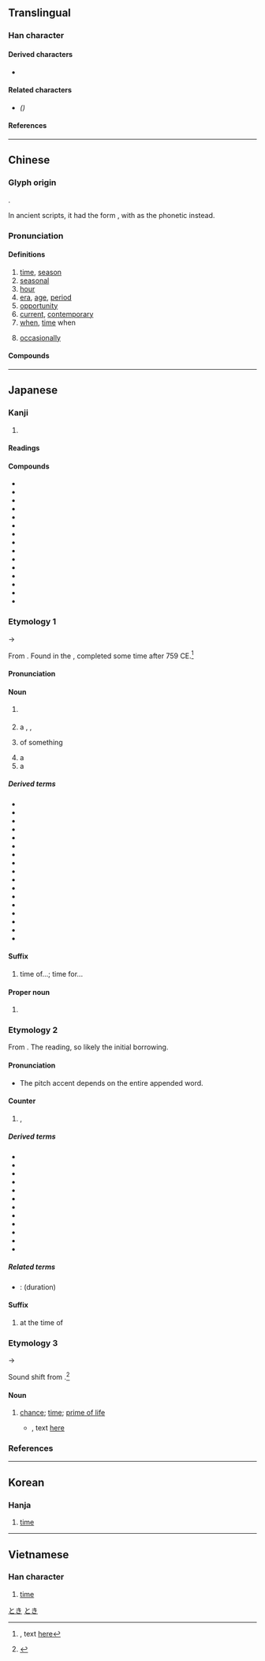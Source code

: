 {{also|时}}
{{character info/new}}
==Translingual==
{{stroke order|type=animate}}

===Han character===
{{Han char|rn=72|rad=日|as=06|sn=10|four=64041|canj=AGDI|ids=⿰日寺}}

====Derived characters====
* {{l|mul|[[𠺮]]([[𫪅]]), [[塒]]([[埘]]), [[𡻄]], [[𭝿]], [[𪮛]], [[溡]]([[𪶄]]), [[榯]], [[𬌦]]([[𬌠]]), [[𤨅]], [[𥻵]]([[𬖞]]), [[𨃯]], [[𨫉]], [[鰣]]([[鲥]]), [[𪕵]], [[𪰰]], [[嵵]], [[蒔]]([[莳]]), [[𥱯]], [[𬰈]]}}

====Related characters====
* {{l|mul|[[时]]}} ''({{w|Simplified Chinese}})''

====References====
{{Han ref|kx=0494.220|dkj=13890|dj=0859.150|hdz=21505.050|uh=6642}}

----

==Chinese==
{{zh-forms|s=时|alt=旹}}

===Glyph origin===
{{Han etym}}
{{Han compound|ls=psc|日|c1=s|t1=sun; day|寺|c2=p}}.

In ancient scripts, it had the form {{zh-l|*旹}}, with {{och-l|之}} as the phonetic instead.

===Pronunciation===
{{zh-pron
|m=shí
|ma=y
|m-s=
|c=si4
|c-t=
|g=
|h=pfs=sṳ̀
|j=
|mb=sî
|md=sṳ̀
|mn=sî
|mn-t=si5
|w=3zr
|x=
|mc=y
|oc=y
|cat=n,a,adv
}}

====Definitions====
{{zh-hanzi}}

# [[time]], [[season]]
# [[seasonal]]
# [[hour]]
# [[era]], [[age]], [[period]]
# [[opportunity]]
# [[current]], [[contemporary]]
# [[when]], [[time]] when
#: {{zh-x|^白銀 可以 指： ^銀，貴金屬，用做 貨幣 時 可 稱為 白銀|''Baiyin'' may refer to: silver, a precious metal; '''when''' used as currency it may be referred to as ''baiyin''|ref=''Chinese Wikipedia'', {{w2|zh|白銀}}}}
# [[occasionally]]

====Compounds====
{{zh-der|hide_pron=1|時弊|時不常兒|時不時|時不我待|時不我與|時差|時常|時辰|時代|時點|時段|時而|時分|時乖命蹇|時光|時過境遷|時候|時或|時機|時價|時間|時間詞|時間性|時節|時局|時刻|時空|時款|時來運轉|時令|時論|時髦|時評|時期|時區|時日|時尚|時時|時世|時事|時勢|時俗|時速|時態助詞|時務|時下|時鮮|時限|時效|時效處理|時新|時興|時序|時樣|時宜|時移勢遷|時移俗易|時隱時現|時有所聞|時雨|時運|時針|時政|時值|時鐘|時鐘座|時裝|時裝表演|一時|三時|不時|丑時|並時|乘時|于時|亥時|人時|他時|以時|何時|依時|俟時|偌時|先時|兒時|入時|分時|初時|到時|剎時|匡時|午時|卯時|即時|及時|古時|合時|吉時|同時|向時|四時|報時|多時|天時|失時|奉時|子時|守時|定時|寅時|小時|少時|屆時|工時|巳時|干時|平時|年時|幾時|廢時|彌時|往時|待時|得時|微時|恁時|感時|應時|戌時|或時|戰時|按時|授時|斯時|明時|昔時|是時|時中|時乖|時人|時今|時命|時夜|時式|時律|時數|時文|時方|時會|時望|時毒|時氣|時流|時疫|時病|時症|時羞|時義|時艱|時藝|時行|時見|時計|時調|時諺|時譽|時變|時賢|時遇|時邁|時雍|晡時|暫時|曩時|有時|未時|楊時|權時|此時|歲時|歷時|比時|民時|準時|無時|爾時|片時|現時|瓜時|申時|異時|畫時|當時|登時|相時|省時|移時|立時|耗時|背時|臨時|舊時|良時|行時|要時|計時|詭時|誤時|課時|費時|趨時|輔時|辰時|農時|逾時|過時|遣時|適時|那時|酉時|閒時|限時|隨時|零時|霎時|非時|順時|頓時|餔時|首時|定時器|匡時濟世|威儀孔時|北京時間|一時之間|幕府時代|一時糊塗|定時開關|一時半霎|原子時代|不時間|命蹇時乖|即時新聞|不一時|不多時|中國時報|審時度勢|不達時宜|哄傳一時|不達時務|不時之需|審時定勢|尖峰時間|傷時感事|妙絕一時|一時一刻|因時制宜|一時半刻|不賭時|不移時|三時教|憂國憂時|天行時氣|三不五時|一時間|不識時務|恐怖時代|怨世罵時|倒數計時|不識時變|即時作業|待時而舉|待時而動|待時守分|一霎時|不入時宜|彈性工時|定時鐘|一時之秀|不奪農時|廢時失業|廢時失事|名滿一時|序時帳|天文時|小時候|好時好日|名噪一時|固時俗|不大合時|一時之選|冰河時期|中年時期|一盞茶時|匡時濟俗|定時炸彈|太陽時|安培小時|悖時鬼|妙絕時人|二十四時|一時之急|太平時世|太平時節|不時之須|不違農時|及時雨|夏令時間|千載一時|名震一時|好些時|分時系統|十二時|千瓦時|八小時制|君權時代|合時宜|史前時代|及時行樂|千歲一時|定時號誌|劃時代|切中時弊|共體時艱|共和時代|四時八節|平均時差|匡俗濟時|不合時宜|沒時運的|時勢所迫|時隱時見|歲時伏臘|獨步一時|環球時間|搖籃時代|時談物議|沒時沒運|消滅時效|應時而生|田月桑時|萬代一時|時代週刊|石器時代|理性時代|時絀舉贏|瞬時速度|有時候|時間醫學|甘分隨時|應時當令|時望所歸|時不可失|時運亨通|時光隧道|時光虛擲|憲政時期|時行天氣|洪荒時代|標準時間|時乖運拙|比先時|時代病|決不待時|相時而動|生不遇時|無一時|時移世變|濟時行道|時不再來|時間電價|時移世易|時令病|時移事改|曾幾何時|現時報|時移事遷|標準時|無時無刻|時運不濟|應天順時|相對時間|空間時代|空費時日|日治時代|萬世一時|時乖運乖|為時已晚|時和年豐|枉費時日|時來福湊|時事櫥窗|時移世異|時日無多|盛極一時|掌燈時分|時間藝術|懷時感物|標準時區|當時得令|新時代|時代精神|時憲書|生理時鐘|生物時鐘|晴時多雲|生不逢時|獨步當時|時刻不忘|時雨春風|啟蒙時代|時光不再|時乖運蹇|神權時代|時時刻刻|時異勢殊|無補於時|烜赫一時|濟時拯世|濟世匡時|比利時|更待何時|日據時代|海權時代|浴蘭時節|時來運來|時間表|沒多時|沒頓飯時|時刻表|漁獵時代|歷史時代|時和歲稔|知時識務|撥亂濟時|敬授人時|時通運泰|時異事殊|時來暫去|時和歲豐|敬時愛日|戰國時代|此時此刻|風靡一時|與時消息|黃金時間|絕對時間|老年時期|蒿目時艱|順天應時|與時浮沉|與時俱進|非常時期|計時工資|識時務|隨時制宜|遠古時代|資訊時代|這些時|賞不踰時|立時立刻|通時達變|臨時條款|黃昏時分|立時三刻|變形工時|較時量力|豔絕一時|舊時風味|黑暗時代|黃金時代|黃梅時候|遵時養晦|運乖時蹇|限時信|風行一時|銅器時代|遵養時晦|風雨時若|過渡時期|背了時|順時達變|韜晦待時|非時之物|臨時動議|雨暘時若|識時達務|醫時救弊|隨時隨地|隨時度勢|臨時工|限時專送|趨時捧勢|量時度力|遜志時敏|遭時不遇|過時不候|運蹇時乖|運拙時艱|運拙時乖|逢時遇節|逢時按節|這時候|軍政時期|身不遇時|違時絕俗|黃金時段|鐵器時代|荒時暴月|識時通變|臨時政府|訓政時期|藏器待時|良時美景|背時鬼|臨時會|識時達變|關鍵時刻|趕時間|趕時髦}}

{{zh-cat|Advanced}}

----

==Japanese==

===Kanji===
{{ja-kanji|grade=2|rs=日06}}

# {{l|en|time}}

====Readings====
{{ja-readings
|goon=じ
|kanon=し
|kun=とき-, これ-
}}

====Compounds====
{{der-top|Compounds}}
* {{ja-r|時間|じかん}}
* {{ja-r|時期|じき}}
* {{ja-r|時機|じき}}
* {{ja-r|時季|じき}}
* {{ja-r|時勢|じせい}}
* {{ja-r|時世|じせい}}
* {{ja-r|時制|じせい}}
* {{ja-r|時節|じ%せつ}}
* {{ja-r|時速|じ%そく}}
* {{ja-r|時代|じ%だい}}
* {{ja-r|時短|じたん}}
* {{ja-r|時分|じぶん}}
* {{ja-r|時文|じぶん}}
* {{ja-r|時雨|しぐれ}}
* {{ja-r|時計|とけい}}
{{der-bottom}}

===Etymology 1===
{{ja-kanjitab|とき|yomi=k}}

{{IPAchar|/to<sub>2</sub>ki<sub>1</sub>/}} → {{IPAchar|/toki/}}

From {{inh|ja|ojp|sort=とき|-}}.  Found in the ''{{w|Man'yōshū}}'', completed some time after 759 CE.<ref>{{RQ:Manyoshu|3|467}}, text [http://jti.lib.virginia.edu/japanese/manyoshu/Man3Yos.html#467 here]</ref>

====Pronunciation====
{{ja-pron|yomi=k|とき|acc=2|acc_ref=SMK2,ZAJ}}

====Noun====
{{ja-noun|とき}}

# {{l|en|time}}
#: {{ja-usex|'''時'''の流れ|'''とき''' の ながれ|the flow of '''time'''}}
# a {{l|en|case}}, {{l|en|occasion}}, {{l|en|time}}
#: {{ja-usex|困った'''時'''は私に相談してください。|こまった '''とき''' は わたし に そうだん して ください。|Please consult with me '''when''' troubled (in '''times''' of trouble).}}
# {{l|en|time}} of something
# a {{l|en|season}}
# a {{l|en|tense}}

=====Derived terms=====
{{der-top}}
* {{ja-r|時々|ときどき}}
* {{ja-r|暁|あかつき}}
* {{ja-r|ある時|ある とき}}
* {{ja-r|御%時|お.-おん%とき}}
* {{ja-r|片時|かたとき}}
* {{ja-r|潮時|しおどき}}
* {{ja-r|食事%時|しょくじ%-どき}}
* {{ja-r|梅雨%時|つゆ%-どき}}
* {{ja-r|出%時|で%どき}}
* {{ja-r|花時|はなどき}}
* {{ja-r|半時|はんとき}}
* {{ja-r|一時|ひととき}}
* {{ja-r|暇な時|ひま な とき}}
* {{ja-r|昼時|ひるどき}}
* {{ja-r|二時|ふたとき}}
* {{ja-r|法と時|ほう と とき}}
* {{ja-r|まさかの時|まさか の とき}}
{{der-bottom}}

====Suffix====
{{ja-pos|suffix|どき}}

# time of...; time for... 

====Proper noun====
{{ja-pos|proper|とき}}

# {{given name|lang=ja|female|A=a|sort=とき}}

===Etymology 2===
{{ja-kanjitab|じ|yomi=o}}

From {{der|ja|ltc|sort=し'|-}} {{ltc-l|時}}. The ''{{ll|ja|呉音|goon}}'' reading, so likely the initial borrowing.

====Pronunciation====
{{ja-pron|yomi=goon|じ}}
* The pitch accent depends on the entire appended word.

====Counter====
{{ja-pos|counter|じ}}

# {{l|en|hour}}, {{l|en|o'clock|o’clock}}
#: {{ja-usex|時%計 を 見る と、ちょうど １２%'''時''' ３４%分 ５６%秒 だった。|と%けい を みる と、ちょうど じゅうに%-'''じ''' さんじゅうよん%-ぷん ごじゅうろく%-びょう だった。|When I looked at the clock, it was just 56 seconds past 12''':'''34.}}

=====Derived terms=====
{{der-top}}
* {{ja-r|一時|いちじ}}
* {{ja-r|二時|にじ}}
* {{ja-r|三時|さんじ}}
* {{ja-r|四時|よじ}}
* {{ja-r|五時|ごじ}}
* {{ja-r|六時|ろくじ}}
* {{ja-r|七時|しちじ}}
* {{ja-r|八時|はちじ}}
* {{ja-r|九時|くじ}}
* {{ja-r|十時|じゅうじ}}
* {{ja-r|十一時|じゅういちじ}}
* {{ja-r|十二時|じゅうにじ}}
{{der-bottom}}

=====Related terms=====
* {{ja-r|時%間|じ%かん}}: {{l|en|hours}} (duration)

====Suffix====
{{ja-pos|suffix|じ}}

# at the time of

===Etymology 3===
{{ja-kanjitab|さだ|yomi=irr}}
{{IPAchar|/sida/}} → {{IPAchar|/sada/}}

Sound shift from {{inh|ja|ojp|しだ|tr=sida|t=doing time, opportunity|sort=さた}}.<ref name=DJR>{{R:Daijirin}}</ref>

====Noun====
{{ja-noun|さだ}}
# {{lb|ja|obsolete|sort=さた}} [[chance]]; [[time]]; [[prime of life]] {{rfv-sense|ja}}
#* {{RQ:Manyoshu|11|2732}}, text [http://jti.lib.virginia.edu/japanese/manyoshu/Man11Yo.html#2732#2732 here]
#*: {{ja-usex|m=奥%波 邊%浪%之来%縁 左太%能%浦%之 此'''左太'''過%而 後%将戀%可聞|m_kana=おきつ%なみ へ%なみ%のき%よる さだ%の%うら%の この'''さ%だ'''すぎ%て のち%こひむ%かも|沖つ波%辺%波の来寄る佐太の浦のこの'''さだ'''過ぎて後%恋ひむかも|おき つ なみ% へ%-なみ の き-よる ^さだ-の-うら の この '''さだ''' すぎて のち% こひむ かも|rom=oki tsu nami he-nami no ki-yoru Sada-no-ura no kono '''sada''' sugite nochi koimu kamo|Sounding like the bay of ''Sada'', whence the waves of the offing and of the coatside approach, this '''chance''' has passed away; afterwards alas, I can but long for her! (from far)<ref>{{cite-book|1960|Jan Lodewijk Pierson, Jr.|The Manyôśû Translated and Annotated Book XV|location={{w|Leiden}}|publisher=Brill Archive (E.J. Brill)|page=335}}</ref>|sort=さた}}

===References===
<references/>

[[Category:Japanese basic words|とき]]
[[Category:ja:Time|とき]]

----

==Korean==

===Hanja===
{{ko-hanja|hangeul=시|eumhun=|mr=si|y=si}}

# [[time]]

----

==Vietnamese==

===Han character===
{{vi-hantu|thì, thời|rs=日06}}

# [[time]]